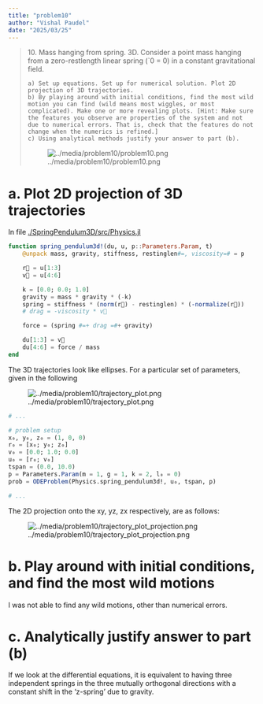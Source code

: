 ```yaml
---
title: "problem10"
author: "Vishal Paudel"
date: "2025/03/25"
---
```


> 10\. Mass hanging from spring. 3D. Consider a point mass hanging from a zero-restlength linear spring (`0 = 0) in a constant gravitational field.
> 
>     a) Set up equations. Set up for numerical solution. Plot 2D projection of 3D trajectories.
>     b) By playing around with initial conditions, find the most wild motion you can find (wild means most wiggles, or most complicated). Make one or more revealing plots. [Hint: Make sure the features you observe are properties of the system and not due to numerical errors. That is, check that the features do not change when the numerics is refined.]
>     c) Using analytical methods justify your answer to part (b).
>
> ![../media/problem10/problem10.png](../media/problem10/problem10.png)

# a. Plot 2D projection of 3D trajectories

In file [./SpringPendulum3D/src/Physics.jl](./SpringPendulum3D/src/Physics.jl)

```julia
function spring_pendulum3d!(du, u, p::Parameters.Param, t)
    @unpack mass, gravity, stiffness, restinglen#=, viscosity=# = p

    r⃗ = u[1:3]
    v⃗ = u[4:6]

    k = [0.0; 0.0; 1.0]
    gravity = mass * gravity * (-k)
    spring = stiffness * (norm(r⃗) - restinglen) * (-normalize(r⃗))
    # drag = -viscosity * v⃗

    force = (spring #=+ drag =#+ gravity)

    du[1:3] = v⃗
    du[4:6] = force / mass
end
```

The 3D trajectories look like ellipses. For a particular set of parameters, given in the following

![../media/problem10/trajectory_plot.png](../media/problem10/trajectory_plot.png)

```julia
# ...

# problem setup
x₀, y₀, z₀ = (1, 0, 0)
r₀ = [x₀; y₀; z₀]
v₀ = [0.0; 1.0; 0.0]
u₀ = [r₀; v₀]
tspan = (0.0, 10.0)
p = Parameters.Param(m = 1, g = 1, k = 2, l₀ = 0)
prob = ODEProblem(Physics.spring_pendulum3d!, u₀, tspan, p)

# ...
```

The 2D projection onto the xy, yz, zx respectively, are as follows:

![../media/problem10/trajectory_plot_projection.png](../media/problem10/trajectory_plot_projection.png)

# b. Play around with initial conditions, and find the most wild motions

I was not able to find any wild motions, other than numerical errors.

# c. Analytically justify answer to part (b)

If we look at the differential equations, it is equivalent to having three independent springs in the three mutually orthogonal directions with a constant shift in the 'z-spring' due to gravity.
